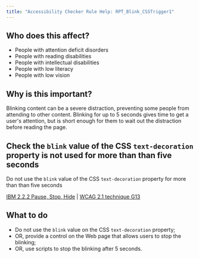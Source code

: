 ```yaml
---
title: "Accessibility Checker Rule Help: RPT_Blink_CSSTrigger1"
---
```


<div className="toolHelp">
<Row>
<Column colLg={5} colMd={3} colSm={4} className="toolLeft">

## Who does this affect?

 * People with attention deficit disorders
 * People with reading disabilities
 * People with intellectual disabilities
 * People with low literacy
 * People with low vision 


## Why is this important?

Blinking content can be a severe distraction, preventing some people from attending to other content. Blinking for up to 5 seconds gives time to get a user's attention, but is short enough for them to wait out the distraction before reading the page.

</Column>
<Column colLg={11} colMd={5} colSm={4} className="toolMain">

<div id="locLevel"></div>

## Check the `blink` value of the CSS `text-decoration` property is not used for more than than five seconds
Do not use the `blink` value of the CSS `text-decoration` property for more than than five seconds

[IBM 2.2.2 Pause, Stop, Hide](https://www.ibm.com/able/guidelines/ci162/pause_stop_hide.html) | [WCAG 2.1 technique G13](https://www.w3.org/WAI/WCAG21/Techniques/general/G13)

<div id="locSnippet"></div>

## What to do

 * Do not use the `blink` value on the CSS `text-decoration` property;
 * OR, provide a control on the Web page that allows users to stop the blinking;
 * OR, use scripts to stop the blinking after 5 seconds.

</Column>
</Row>
</div>

